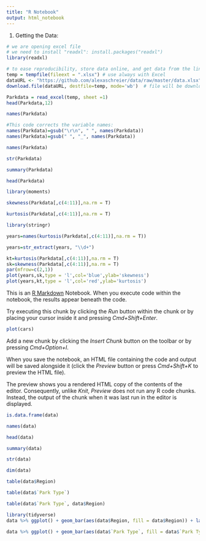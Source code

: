 ```yaml
---
title: "R Notebook"
output: html_notebook
---
```


1. Getting the Data:


```r
# we are opening excel file
# we need to install "readxl": install.packages("readxl")
library(readxl)

# to ease reproducibility, store data online, and get data from the link to it.
temp = tempfile(fileext = ".xlsx") # use always with Excel
dataURL <- "https://github.com/alexaschreier/data/raw/master/data.xlsx" # link to data
download.file(dataURL, destfile=temp, mode='wb')  # file will be downloaded temporarily

Parkdata = read_excel(temp, sheet =1)
head(Parkdata,12)
```


```r
names(Parkdata)
```

```r
#This code corrects the variable names:
names(Parkdata)=gsub("\r\n", " ", names(Parkdata))
names(Parkdata)=gsub(" ", "_", names(Parkdata))
```


```r
names(Parkdata)
```

```r
str(Parkdata)
```



```r
summary(Parkdata)
```
```r
head(Parkdata)
```

```r
library(moments)
```

```r
skewness(Parkdata[,c(4:11)],na.rm = T) 
```

```r
kurtosis(Parkdata[,c(4:11)],na.rm = T)
```
```r
library(stringr)
```

```r
years=names(kurtosis(Parkdata[,c(4:11)],na.rm = T))

years=str_extract(years, "\\d+")

kt=kurtosis(Parkdata[,c(4:11)],na.rm = T)
sk=skewness(Parkdata[,c(4:11)],na.rm = T)
par(mfrow=c(2,1))
plot(years,sk,type = 'l',col='blue',ylab='skewness')
plot(years,kt,type = 'l',col='red',ylab='kurtosis')
```




This is an [R Markdown](http://rmarkdown.rstudio.com) Notebook. When you execute code within the notebook, the results appear beneath the code. 

Try executing this chunk by clicking the *Run* button within the chunk or by placing your cursor inside it and pressing *Cmd+Shift+Enter*. 

```r
plot(cars)
```

Add a new chunk by clicking the *Insert Chunk* button on the toolbar or by pressing *Cmd+Option+I*.

When you save the notebook, an HTML file containing the code and output will be saved alongside it (click the *Preview* button or press *Cmd+Shift+K* to preview the HTML file). 

The preview shows you a rendered HTML copy of the contents of the editor. Consequently, unlike *Knit*, *Preview* does not run any R code chunks. Instead, the output of the chunk when it was last run in the editor is displayed.

```r
is.data.frame(data)
```
```r
names(data)
```
```r
head(data)
```

```r
summary(data)
```

```r
str(data)
```
```r
dim(data)
```
```r
table(data$Region)
```
```r
table(data$`Park Type`)
```
```r
table(data$`Park Type`, data$Region)
```
```r
library(tidyverse)
data %>% ggplot() + geom_bar(aes(data$Region, fill = data$Region)) + labs(x = 'Park Region', y = 'Number', fill = element_blank())
```

```r
data %>% ggplot() + geom_bar(aes(data$`Park Type`, fill = data$`Park Type`)) + labs(x = 'Park Type', y = 'Number', fill = element_blank())
```